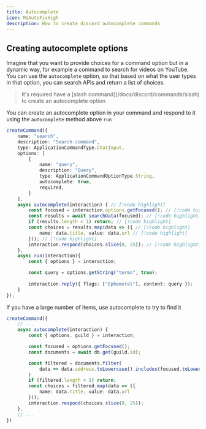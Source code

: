 ```yaml
---
title: Autocomplete
icon: MdAutoFixHigh
description: How to create discord autocomplete commands
---
```


## Creating autocomplete options

Imagine that you want to provide choices for a command option but in a dynamic way, for example a command to search for videos on YouTube. You can use the `autocomplete` option, so that based on what the user types in that option, you can search APIs and return a list of choices.

<Blockquote icon={icons.warn} color="warn">
	It's required have a [slash command](/docs/discord/commands/slash) to create an autocomplete option
</Blockquote>

You can create an autocomplete option in your command and respond to it using the `autocomplete` method above `run`

```ts title="command.ts"
createCommand({
	name: "search",
	description: "Search command",
	type: ApplicationCommandType.ChatInput,
	options: [
		{
			name: "query",
			description: "Query",
			type: ApplicationCommandOptionType.String,
			autocomplete: true,
			required,
		}
	],
	async autocomplete(interaction) { // [!code highlight]
		const focused = interaction.options.getFocused(); // [!code highlight]
		const results = await searchData(focused); // [!code highlight]
		if (results.length < 1) return; // [!code highlight]
		const choices = results.map(data => ({ // [!code highlight]
			name: data.title, value: data.url // [!code highlight]
		})); // [!code highlight]
		interaction.respond(choices.slice(0, 25)); // [!code highlight]
	},
	async run(interaction){
		const { options } = interaction;

		const query = options.getString("termo", true);
		
		interaction.reply({ flags: ["Ephemeral"], content: query });
	}
});
```

If you have a large number of items, use autocomplete to try to find it

```ts title="command.ts"
createCommand({
    // ...
    async autocomplete(interaction) {
		const { options, guild } = interaction;

        const focused = options.getFocused();
        const documents = await db.get(guild.id);

        const filtered = documents.filter(
            data => data.address.toLowercase().includes(focused.toLowercase())
        )
        if (filtered.length < 1) return;
        const choices = filtered.map(data => ({
			name: data.title, value: data.url
		}));
		interaction.respond(choices.slice(0, 25));
	},
    // ...
})
```